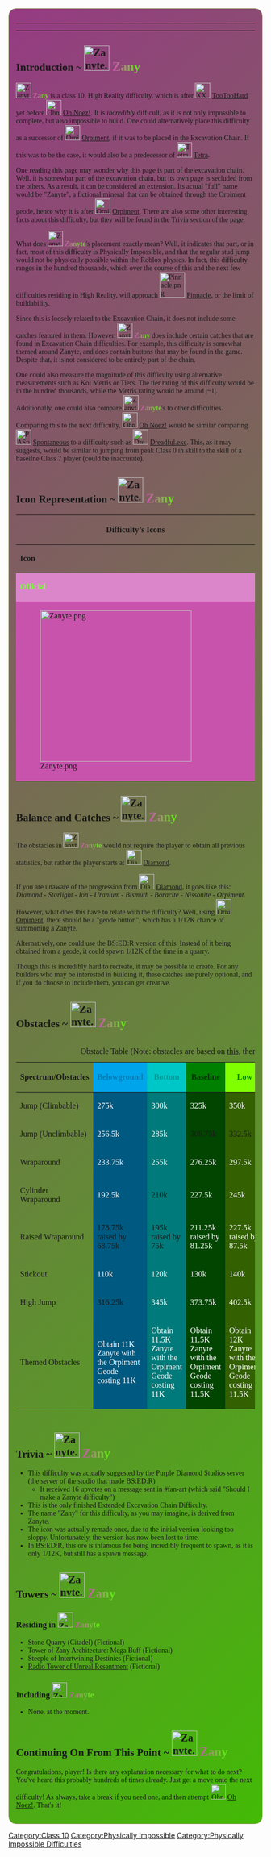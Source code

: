 <div style="box-sizing:border-box; border-radius:15px;border:0.5px solid #969D62;overflow:hidden;background:linear-gradient(135deg, #963b83,#43ba06);padding:1em;">
<div style="font-family:Gotham">
{{DISPLAYTITLE:<span style="font-family:Gotham"><span style="background:linear-gradient(90deg,#cb4eb1,#5af609); -webkit-background-clip:text !important; -webkit-text-fill-color:transparent;">'''Zany'''</span></span>}}
{{CSS|content=
/* Page */
.page {
	border: solid 5px #CB4EB1;
	margin-top: 12px;
	position: relative;
	border-radius: 5px;
	box-shadow: 0px 0px 10px 0 #CB4EB1;
    }
.homebox {
    background: linear-gradient(135deg, #963b83,#43ba06), var(--theme-page-background-color--secondary);
}
/* Darkmode CSS */
.theme-fandomdesktop-dark {
    --theme-page-background-color: rgba(153, 60, 134, 0.75); 
    --theme-page-background-color--secondary: rgba(67, 181, 7, 0.75);
    --theme-link-color: #58ff00;
    --theme-border-color: rgb(183, 201, 115);
       .page-side-tool {
        border: solid 2px rgb(183, 201, 115);
        box-shadow: 0px 0px 10px rgb(183, 201, 115);
        color: rgb(183, 201, 115);
        }
    --theme-community-header-color: #58ff00;
    --theme-sticky-nav-background-color: rgb(153, 60, 134);
    --theme-sticky-nav-text-color: white;
    --theme-sticky-nav-text-color--hover: rgb(153, 60, 134);
}
.portable-infobox .pi-data-value {
    color: #58ff00;
}
/* Lightmode CSS */
.theme-fandomdesktop-light {
    --theme-page-background-color: rgba(153, 60, 134, 0.75); 
    --theme-page-background-color--secondary: rgba(67, 181, 7, 0.75);
    --theme-link-color: #58ff00;
       .page-side-tool {
        border: solid 2px rgb(183, 201, 115);
        box-shadow: 0px 0px 10px rgb(183, 201, 115);
           }
    --theme-community-header-color: #58ff00;
    --theme-sticky-nav-background-color: rgb(153, 60, 134);
    --theme-sticky-nav-text-color: white;
    --theme-sticky-nav-text-color--hover: rgb(153, 60, 134);
}

/* Icon and rail fix */

.rail-module { --right-rail-background-color: #0000; }

}}
{{Background|File=BackgroundThing.jpg|Size=2000px}}
{{NoticeScrollboxNew|Notices=
{{Physically Impossible}}
{{Large Page}}
}}
----
{{RevampQuote|Text=A rare ore spawned in Stone Quarry!|Header=BS:EDR|Quoter=STONE QUARRY}}
----
<div style="--theme-accent-color:-webkit-linear-gradient(45deg,#cb4eb1,#FFFFFF,#5af609)">
{{NewDifficultyInfobox|title1=<span style="background:linear-gradient(90deg,#cb4eb1,#5af609); -webkit-background-clip:text !important; -webkit-text-fill-color:transparent;">'''<big>Zany</big>'''</span>|image1=Zanyte.png|caption1=Seems kinda familiar...|class=Class 10|rating=112|type=*Normal
*High Reality
*Physically Impossible
*Extended Excavation|previous=[[File:XX.png|30px]] [[TooTooHard]]|next=[[File:Ohnoez.png|30px]] [[Oh Noez!]]|class_range=High Class 10|difficulty_range=Belowground to Peripheral|chain(s)=*Excavation Chain (Extended)|creator(s)=sanjay2133|full_name=Zanyte|short_name=ZY|date_added=Sept. 8, 2023|decal_id=136451817612087}}
</div>
==Introduction ~ [[File:Zanyte.png|50px]] <span style="background:linear-gradient(90deg,#cb4eb1,#5af609); -webkit-background-clip:text !important; -webkit-text-fill-color:transparent;">'''<big>Zany</big>'''</span>==
[[File:Zanyte.png|30x30px]] <span style="background:linear-gradient(90deg,#cb4eb1,#5af609); -webkit-background-clip:text !important; -webkit-text-fill-color:transparent;">'''Zany'''</span> is a class 10, High Reality difficulty, which is after [[File:XX.png|30px]] [[TooTooHard]] yet before [[File:Ohnoez.png|30px]] [[Oh Noez!]]. It is ''incredibly'' difficult, as it is not only impossible to complete, but also impossible to build. One could alternatively place this difficulty as a successor of [[File:OrpimentNew.png|30x30px]] [[Excavation Chain/Sapphire-Tetra#Orpiment|Orpiment]], if it was to be placed in the Excavation Chain. If this was to be the case, it would also be a predecessor of [[File:Tetra.png|30x30px]] [[Excavation Chain/Sapphire-Tetra#Tetra|Tetra]].  

One reading this page may wonder why this page is part of the excavation chain. Well, it is somewhat part of the excavation chain, but its own page is secluded from the others. As a result, it can be considered an extension. Its actual "full" name would be "Zanyte", a fictional mineral that can be obtained through the Orpiment geode, hence why it is after [[File:OrpimentNew.png|30x30px]] [[Excavation Chain/Sapphire-Tetra#Orpiment|Orpiment]]. There are also some other interesting facts about this difficulty, but they will be found in the Trivia section of the page.  

What does [[File:Zanyte.png|30x30px]] <span style="background:linear-gradient(90deg,#cb4eb1,#5af609); -webkit-background-clip:text !important; -webkit-text-fill-color:transparent;">'''Zanyte'''</span>'s placement exactly mean? Well, it indicates that part, or in fact, most of this difficulty is Physically Impossible, and that the regular stud jump would not be physically possible within the Roblox physics. In fact, this difficulty ranges in the hundred thousands, which over the course of this and the next few difficulties residing in High Reality, will approach [[File:Pinnacle.png|frameless|50x50px]] [[Pinnacle]], or the limit of buildability.   

Since this is loosely related to the Excavation Chain, it does not include some catches featured in them. However, [[File:Zanyte.png|30x30px]] <span style="background:linear-gradient(90deg,#cb4eb1,#5af609); -webkit-background-clip:text !important; -webkit-text-fill-color:transparent;">'''Zany'''</span> does include certain catches that are found in Excavation Chain difficulties. For example, this difficulty is somewhat themed around Zanyte, and does contain buttons that may be found in the game. Despite that, it is not considered to be entirely part of the chain.   

One could also measure the magnitude of this difficulty using alternative measurements such as Kol Metris or Tiers. The tier rating of this difficulty would be in the hundred thousands, while the Metris rating would be around |~1|. Additionally, one could also compare [[File:Zanyte.png|30x30px]] <span style="background:linear-gradient(90deg,#cb4eb1,#5af609); -webkit-background-clip:text !important; -webkit-text-fill-color:transparent;">'''Zanyte'''</span>'s to other difficulties. Comparing this to the next difficulty, [[File:Ohnoez.png|30px]] [[Oh Noez!]] would be similar comparing [[File:PASpontaneous.png|30x30px]] [[Spontaneous]] to a difficulty such as [[File:Dreadful.exeoffical.png|30x30px]] [[Dreadful.exe]]. This, as it may suggests, would be similar to jumping from peak Class 0 in skill to the skill of a baseilne Class 7 player (could be inaccurate).  

==Icon Representation ~ [[File:Zanyte.png|50px]] <span style="background:linear-gradient(90deg,#cb4eb1,#5af609); -webkit-background-clip:text !important; -webkit-text-fill-color:transparent;">'''<big>Zany</big>'''</span>==
{| class="wikitable mw-collapsible" style="text-align:center;"
! colspan="25" style="text-align:center; width: 1%" | Difficulty’s Icons
|-
!'''Icon'''
!'''Description'''
|-
| colspan="3" style="background: #DB86CA; color: #7BF83B" |'''Official'''
|-
| style="background-color: #C853AC;" |[[File:Zanyte.png|300x300px]]
| style="background-color: #47B00B;" |The icon of this difficulty is quite interesting. First and foremost, it is made in pixel art, just like every other Excavation Chain difficulty. It has a border of alternate lime and green checkboards, with the center also being a checkboard that is slightly darker. In the center, is a circle-like ring structure, with the border being light green, and in the center it is light pink. On the inside, there is another squarish border and inside it is a representation of [[File:Zanyte.png|30x30px]] <span style="background:linear-gradient(90deg,#cb4eb1,#5af609); -webkit-background-clip:text !important; -webkit-text-fill-color:transparent;">'''Zanyte'''</span>, which is similar to a double helix of green and pink.
|}

==Balance and Catches ~ [[File:Zanyte.png|50px]] <span style="background:linear-gradient(90deg,#cb4eb1,#5af609); -webkit-background-clip:text !important; -webkit-text-fill-color:transparent;">'''<big>Zany</big>'''</span>==
The obstacles in [[File:Zanyte.png|30x30px]] <span style="background:linear-gradient(90deg,#cb4eb1,#5af609); -webkit-background-clip:text !important; -webkit-text-fill-color:transparent;">'''Zanyte'''</span> would not require the player to obtain all previous statistics, but rather the player starts at [[File:Diamond.png|30x30px]] [[Excavation Chain/Sapphire-Tetra#Diamond|Diamond]]. 

If you are unaware of the progression from [[File:Diamond.png|30x30px]] [[Excavation Chain/Sapphire-Tetra#Diamond|Diamond]], it goes like this: ''Diamond - Starlight - Ion - Uranium - Bismuth - Boracite - Nissonite - Orpiment''. However, what does this have to relate with the difficulty? Well, using [[File:OrpimentNew.png|30x30px]] [[Excavation Chain/Sapphire-Tetra#Orpiment|Orpiment]], there should be a "geode button", which has a 1/12K chance of summoning a Zanyte.

Alternatively, one could use the BS:ED:R version of this. Instead of it being obtained from a geode, it could spawn 1/12K of the time in a quarry.

Though this is incredibly hard to recreate, it may be possible to create. For any builders who may be interested in building it, these catches are purely optional, and if you do choose to include them, you can get creative.

==Obstacles ~ [[File:Zanyte.png|50px]] <span style="background:linear-gradient(90deg,#cb4eb1,#5af609); -webkit-background-clip:text !important; -webkit-text-fill-color:transparent;">'''<big>Zany</big>'''</span>==
<div style="width: 100%; overflow-x: scroll;">
{| class="fandom-table"
|+Obstacle Table (Note: obstacles are based on [[User blog:Sanjay2133/I tend to get quirky at day too|this]], themed obstacles section may need rebalancing.)
!Spectrum/Obstacles
! style="background-color: #00a4eb;" |'''<font color="#007cb3">Belowground</font>'''
! style="background-color: #00c7c7;" |'''<font color="#009999">Bottom</font>'''
! style="background-color: green;" |'''<font color="#003305">Baseline</font>'''
! style="background-color: #80ff00;" |'''<font color="green">Low</font>'''
! style="background-color: yellow; " |'''<font color="#797d00">Middle</font>'''
! style="background-color: orange; " |'''<font color="brown">High</font>'''
! style="background-color: red; " |'''<font color="#7d0000">Peak</font>'''
! style="background-color: #ff00b3; " |'''<font color="#b3007d">Skyline</font>'''
! style="background-color: magenta; " |'''<font color="#7d007d">Peripheral</font>'''
|-
|Jump (Climbable)
| style="background-color: #005980;" |<font color="white">275k</font>
| style="background-color: #007a7a;" |<font color="white">300k</font>
| style="background-color: #014500;" |<font color="white">325k</font>
| style="background-color: #336000;" |<font color="white">350k</font>
| style="background-color: #6d5c00;" |<font color="white">375k</font>
| style="background-color: #964a00;" |<font color="white">400k</font>
| style="background-color: #5a0000;" |<font color="white">425k</font>
| style="background-color: #940068;" |<font color="white">450k</font>
| style="background-color: #550055;" |<font color="white">475k</font>
|-
|Jump (Unclimbable)
| style="background-color: #005980;" |<font color="white">256.5k</font>
| style="background-color: #007a7a;" |<font color="white">285k</font>
| style="background-color: #014500;" |308.75k
| style="background-color: #336000;" |332.5k
| style="background-color: #6d5c00;" |356.25k
| style="background-color: #964a00;" |<font color="white">380k</font>
| style="background-color: #5a0000;" |403.75k
| style="background-color: #940068;" |<font color="white">427.5k</font>
| style="background-color: #550055;" |<font color="white">451.25k</font>
|-
|Wraparound
| style="background-color: #005980;" |<font color="white">233.75k</font>
| style="background-color: #007a7a;" |<font color="white">255k</font>
| style="background-color: #014500;" |<font color="white">276.25k</font>
| style="background-color: #336000;" |<font color="white">297.5k</font>
| style="background-color: #6d5c00;" |318.75k
| style="background-color: #964a00;" |<font color="white">340k</font>
| style="background-color: #5a0000;" |<font color="white">361.25k</font>
| style="background-color: #940068;" |<font color="white">382.5k</font>
| style="background-color: #550055;" |<font color="white">403.75k</font>
|-
|Cylinder Wraparound
| style="background-color: #005980;" |<font color="white">192.5k</font>
| style="background-color: #007a7a;" |210k
| style="background-color: #014500;" |<font color="white">227.5k</font>
| style="background-color: #336000;" |<font color="white">245k</font>
| style="background-color: #6d5c00;" |262.5k
| style="background-color: #964a00;" |<font color="white">280k</font>
| style="background-color: #5a0000;" |<font color="white">297.5k</font>
| style="background-color: #940068;" |315k
| style="background-color: #550055;" |332.5k
|-
|Raised Wraparound
| style="background-color: #005980;" |178.75k raised by 68.75k
| style="background-color: #007a7a;" |195k raised by 75k
| style="background-color: #014500;" |<font color="white">211.25k raised by 81.25k</font>
| style="background-color: #336000;" |<font color="white">227.5k raised by 87.5k</font>
| style="background-color: #6d5c00;" |<font color="white">243.75k raised by 93.75k</font>
| style="background-color: #964a00;" |<font color="white">260k raised by 100k</font>
| style="background-color: #5a0000;" |<font color="white">276.25k raised by 106.25k</font>
| style="background-color: #940068;" |292.5k raised by 112.5k
| style="background-color: #550055;" |308.75k raised by 118.75k
|-
|Stickout
| style="background-color: #005980;" |<font color="white">110k</font>
| style="background-color: #007a7a;" |<font color="white">120k</font>
| style="background-color: #014500;" |<font color="white">130k</font>
| style="background-color: #336000;" |<font color="white">140k</font>
| style="background-color: #6d5c00;" |<font color="white">150k</font>
| style="background-color: #964a00;" |<font color="white">160k</font>
| style="background-color: #5a0000;" |<font color="white">170k</font>
| style="background-color: #940068;" |<font color="white">180k</font>
| style="background-color: #550055;" |<font color="white">190k</font>
|-
|High Jump 
| style="background-color: #005980;" |316.25k
| style="background-color: #007a7a;" |<font color="white">345k</font>
| style="background-color: #014500;" |<font color="white">373.75k</font>
| style="background-color: #336000;" |<font color="white">402.5k</font>
| style="background-color: #6d5c00;" |<font color="white">431.25k</font>
| style="background-color: #964a00;" |460k
| style="background-color: #5a0000;" |<font color="white">488.75k</font>
| style="background-color: #940068;" |<font color="white">517.5k</font>
| style="background-color: #550055;" |<font color="white">546.25k</font>
|-
|Themed Obstacles
| style="background-color: #005980;" |<font color="white">Obtain 11K Zanyte with the Orpiment Geode costing 11K</font>
| style="background-color: #007a7a;" |<font color="white">Obtain 11.5K Zanyte with the Orpiment Geode costing 11K</font>
| style="background-color: #014500;" |<font color="white">Obtain 11.5K Zanyte with the Orpiment Geode costing 11.5K</font>
| style="background-color: #336000;" |<font color="white">Obtain 12K Zanyte with the Orpiment Geode costing 11.5K</font>
| style="background-color: #6d5c00;" |<font color="white">Obtain 12K Zanyte with the Orpiment Geode costing 12K</font>
| style="background-color: #964a00;" |<font color="white">Obtain 12.5K Zanyte with the Orpiment Geode costing 12K</font>
| style="background-color: #5a0000;" |<font color="white">Obtain 12.5K Zanyte with the Orpiment Geode costing 12.5K</font>
| style="background-color: #940068;" |<font color="white">Obtain 13K Zanyte with the Orpiment Geode costing 12.5K</font>
| style="background-color: #550055;" |<font color="white">Obtain 13K Zanyte with the Orpiment Geode costing 13K</font>
|}
</div>
==Trivia ~ [[File:Zanyte.png|50px]] <span style="background:linear-gradient(90deg,#cb4eb1,#5af609); -webkit-background-clip:text !important; -webkit-text-fill-color:transparent;">'''<big>Zany</big>'''</span>==

*This difficulty was actually suggested by the Purple Diamond Studios server (the server of the studio that made BS:ED:R)
**It received 16 upvotes on a message sent in #fan-art (which said "Should I make a Zanyte difficulty")
* This is the only finished Extended Excavation Chain Difficulty.
*The name "Zany" for this difficulty, as you may imagine, is derived from Zanyte.
*The icon was actually remade once, due to the initial version looking too sloppy. Unfortunately, the version has now been lost to time.
*In BS:ED:R, this ore is infamous for being incredibly frequent to spawn, as it is only 1/12K, but still has a spawn message.

== Towers ~ [[File:Zanyte.png|50px]] <span style="background:linear-gradient(90deg,#cb4eb1,#5af609); -webkit-background-clip:text !important; -webkit-text-fill-color:transparent;">'''<big>Zany</big>'''</span>==

===Residing in [[File:Zanyte.png|30x30px]] <span style="background:linear-gradient(90deg,#cb4eb1,#5af609); -webkit-background-clip:text !important; -webkit-text-fill-color:transparent;">'''Zanyte'''</span>===

*Stone Quarry (Citadel) (Fictional)
*Tower of Zany Architecture: Mega Buff (Fictional)
*Steeple of Intertwining Destinies (Fictional)
*[[Radio Tower of Unreal Resentment]] (Fictional)

===Including [[File:Zanyte.png|30x30px]] <span style="background:linear-gradient(90deg,#cb4eb1,#5af609); -webkit-background-clip:text !important; -webkit-text-fill-color:transparent;">'''Zanyte'''</span>===

*None, at the moment.

==Continuing On From This Point ~ [[File:Zanyte.png|50px]] <span style="background:linear-gradient(90deg,#cb4eb1,#5af609); -webkit-background-clip:text !important; -webkit-text-fill-color:transparent;">'''<big>Zany</big>'''</span>==
Congratulations, player! Is there any explanation necessary for what to do next? You've heard this probably hundreds of times already. Just get a move onto the next difficulty! As always, take a break if you need one, and then attempt [[File:Ohnoez.png|30px]] [[Oh Noez!]]. That's it!
{{DifficultiesNavbox}}
</div>
</div>
[[Category:Class 10]]
[[Category:Physically Impossible]]
[[Category:Physically Impossible Difficulties]]